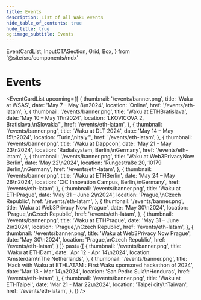 ```yaml
---
title: Events
description: List of all Waku events
hide_table_of_contents: true
hude_title: true
og:image_subtitle: Events
---
```


  EventCardList,
  InputCTASection,
  Grid,
  Box,
} from '@site/src/components/mdx'

# Events

<head>
  <body className="events full-width event-details no-breadcrumbs" />
</head>

<EventCardList
  upcoming={[
      {
      thumbnail: '/events/banner.png',
      title: 'Waku at WSAS',
      date: 'May 7 - May 8\n2024',
      location: 'Online',
      href: '/events/eth-latam',
    },
        {
      thumbnail: '/events/banner.png',
      title: 'Waku at ETHBratislava',
      date: 'May 10 – May 11\n2024',
      location: 'LKOVICOVA 2, Bratislava,\nSlovakia"',
      href: '/events/eth-latam',
    },
    {
      thumbnail: '/events/banner.png',
      title: 'Waku at DLT 2024',
      date: 'May 14 – May 15\n2024',
      location: 'Turin,\nItaly"',
      href: '/events/eth-latam',
    },
    {
      thumbnail: '/events/banner.png',
      title: 'Waku at Dappcon',
      date: 'May 21 - May 23\n2024',
      location: 'Radialsystem, Berlin,\nGermany',
      href: '/events/eth-latam',
    },
    {
      thumbnail: '/events/banner.png',
      title: 'Waku at Web3PrivacyNow Berlin',
      date: 'May 22\n2024',
      location: 'Rungestraße 20, 10179 Berlin,\nGermany',
      href: '/events/eth-latam',
    },
    {
      thumbnail: '/events/banner.png',
      title: 'Waku at ETHBerlin',
      date: 'May 24 – May 26\n2024',
      location: 'CIC Innovation Campus, Berlin,\nGermany',
      href: '/events/eth-latam',
    },
    {
      thumbnail: '/events/banner.png',
      title: 'Waku at ETHPrague',
      date: 'May 31 – June 2\n2024',
      location: 'Prague,\nCzech Republic',
      href: '/events/eth-latam',
    },
    {
      thumbnail: '/events/banner.png',
      title: 'Waku at Web3Privacy Now Prague',
      date: 'May 30\n2024',
      location: 'Prague,\nCzech Republic',
      href: '/events/eth-latam',
    },
    {
      thumbnail: '/events/banner.png',
      title: 'Waku at ETHPrague',
      date: 'May 31 – June 2\n2024',
      location: 'Prague,\nCzech Republic',
      href: '/events/eth-latam',
    },
    {
      thumbnail: '/events/banner.png',
      title: 'Waku at Web3Privacy Now Prague',
      date: 'May 30\n2024',
      location: 'Prague,\nCzech Republic',
      href: '/events/eth-latam',
    }
  ]}
  past={[
      {
      thumbnail: '/events/banner.png',
      title: 'Waku at ETHDam',
      date: 'Apr 12 - Apr 14\n2024',
      location: 'Amsterdam\nThe Netherlands',
    },
    {
      thumbnail: '/events/banner.png',
      title: 'Hack with Waku at ETHLATAM : First Waku sponsored hackathon of 2024',
      date: 'Mar 13 - Mar 14\n2024',
      location: 'San Pedro Sula\nHonduras',
      href: '/events/eth-latam',
    },
    {
      thumbnail: '/events/banner.png',
      title: 'Waku at ETHTaipei',
      date: 'Mar 21 - Mar 22\n2024',
      location: 'Taipei city\nTaiwan',
      href: '/events/eth-latam',
    },
  ]}
/>
